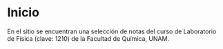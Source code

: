 # Inicio

En el sitio se encuentran una selección de notas del curso de Laboratorio de Física (clave: 1210) de la Facultad de Química, UNAM.
